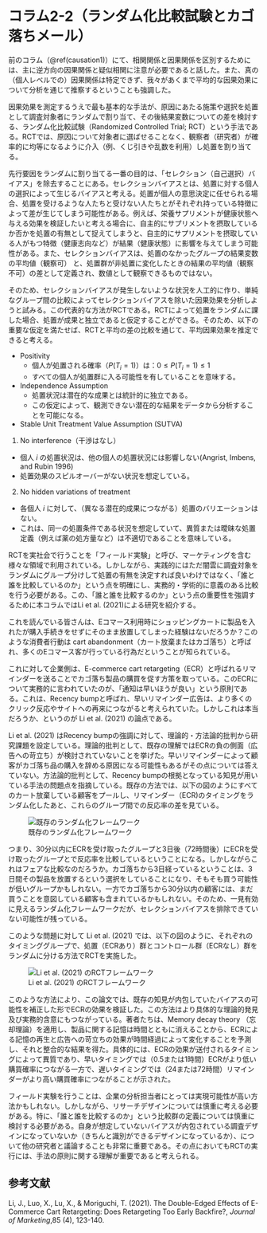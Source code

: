 # コラム2-2（ランダム化比較試験とカゴ落ちメール） {#causation2}

前のコラム（\@ref(causation1)）にて、相関関係と因果関係を区別するためには、主に逆方向の因果関係と疑似相関に注意が必要であると話した。また、真の（個人レベルでの）因果関係は特定できず、我々があくまで平均的な因果効果について分析を通じて推察するということも強調した。

因果効果を測定するうえで最も基本的な手法が、原因にあたる施策や選択を処置として調査対象者にランダムで割り当て、その後結果変数についての差を検討する、ランダム化比較試験（Randomized Controlled Trial; RCT）という手法である。RCTでは、原因について対象者に選ばせることなく、観察者（研究者）が確率的に均等になるように介入（例、くじ引きや乱数を利用）し処置を割り当てる。

先行要因をランダムに割り当てる一番の目的は、「セレクション（自己選択）バイアス」を除去することにある。セレクションバイアスとは、処置に対する個人の選択によって生じるバイアスと考える。処置が個人の意思決定に任せられる場合、処置を受けるような人たちと受けない人たちとがそれぞれ持っている特徴によって差が生じてしまう可能性がある。例えば、栄養サプリメントが健康状態へ与える効果を検証したいと考える場合に、自主的にサプリメントを摂取しているか否かを処置の有無として捉えてしまうと、自主的にサプリメントを摂取している人がもつ特徴（健康志向など）が結果（健康状態）に影響を与えてしまう可能性がある。また、セレクションバイアスは、処置のなかったグループの結果変数の平均値（観察可） と、処置群が非処置に変化したときの結果の平均値（観察不可）の差として定義され、数値として観察できるものではない。

そのため、セレクションバイアスが発生しないような状況を人工的に作り、単純なグループ間の比較によってセレクションバイアスを除いた因果効果を分析しようと試みる。この代表的な方法がRCTである。RCTによって処置をランダムに課した場合、処置が成果と独立であると仮定することができる。そのため、以下の重要な仮定を満たせば、RCTと平均の差の比較を通じて、平均因果効果を推定できると考える。

- Positivity
  - 個人が処置される確率（$P(T_i=1)$）は：$0\leq P(T_i=1)\leq 1$
  - すべての個人が処置群に入る可能性を有していることを意味する。
- Independence Assumption
  - 処置状況は潜在的な成果とは統計的に独立である。
  - この仮定によって、観測できない潜在的な結果をデータから分析することを可能になる。
- Stable Unit Treatment Value Assumption (SUTVA)
1. No interference（干渉はなし）
  - 個人 *i* の処置状況は、他の個人の処置状況には影響しない(Angrist, Imbens, and Rubin 1996)
  - 処置効果のスピルオーバーがない状況を想定している。
2. No hidden variations of treatment
  - 各個人 *i* に対して、（異なる潜在的成果につながる）処置のバリエーションはない。
  - これは、同一の処置条件である状況を想定していて、異質または曖昧な処置定義（例えば薬の処方量など）は不適切であることを意味している。

RCTを実社会で行うことを「フィールド実験」と呼び、マーケティングを含む様々な領域で利用されている。しかしながら、実践的にはただ闇雲に調査対象をランダムにグループ分けして処置の有無を決定すれば良いわけではなく、「誰と誰を比較しているのか」という点を明確にし、実務的・学術的に意義のある比較を行う必要がある。この、「誰と誰を比較するのか」という点の重要性を強調するために本コラムではLi et al. (2021)による研究を紹介する。

これを読んでいる皆さんは、Eコマース利用時にショッピングカートに製品を入れたが購入手続きをせずにそのまま放置してしまった経験はないだろうか？このような消費者行動は cart abandonment（カート放棄またはカゴ落ち）と呼ばれ、多くのEコマース客が行っている行為だということが知られている。

これに対して企業側は、E-commerce cart retargeting（ECR）と呼ばれるリマインダーを送ることでカゴ落ち製品の購買を促す方策を取っている。このECRについて実務的に言われていたのが、「通知は早いほうが良い」という原則である。これは、Recency bumpと呼ばれ、早いリマインダー広告は、より多くのクリック反応やサイトへの再来につながると考えられていた。しかしこれは本当だろうか、というのが Li et al. (2021) の論点である。

Li et al. (2021) はRecency bumpの強調に対して、理論的・方法論的批判から研究課題を設定している。理論的批判として、既存の理解ではECRの負の側面（広告への苛立ち）が検討されていないことを挙げた。早いリマインダーによって顧客がカゴ落ち品の購入を辞める原因になる可能性もあるがその点については答えていない。方法論的批判として、Recency bumpの根拠となっている知見が用いている手法の問題点を指摘している。既存の方法では、以下の図のようにすべてのカート放棄している顧客をプールし、リマインダー（ECR)のタイミングをランダム化したあと、これらのグループ間での反応率の差を見ている。

![既存のランダム化フレームワーク](column/Lietal_1.png)

つまり、30分以内にECRを受け取ったグループと3日後（72時間後）にECRを受け取ったグループとで反応率を比較しているということになる。しかしながらこれはフェアな比較なのだろうか。カゴ落ちから3日経っているということは、3日間その製品を放置するという選択をしていることになり、そもそも買う可能性が低いグループかもしれない。一方でカゴ落ちから30分以内の顧客には、まだ買うことを意図している顧客も含まれているかもしれない。そのため、一見有効に見えるランダム化フレームワークだが、セレクションバイアスを排除できていない可能性が残っている。

このような問題に対して Li et al. (2021) では、以下の図のように、それぞれのタイミンググループで、処置（ECRあり）群とコントロール群（ECRなし）群をランダムに分ける方法でRCTを実施した。

![Li et al. (2021) のRCTフレームワーク](column/Lietal_2.png)

このような方法により、この論文では、既存の知見が内包していたバイアスの可能性を補正した形でECRの効果を検証した。この方法はより具体的な理論的発見及び実務的含意にもつながっている。著者たちは、Memory decay theory （忘却理論）を適用し、製品に関する記憶は時間とともに消えることから、ECRによる記憶の再生と広告への苛立ちの効果が時間経過によって変化することを予測し、それと整合的な結果を得た。具体的には、ECRの効果が送付されるタイミングによって異質であり、早いタイミングでは（0.5または1時間）ECRがより低い購買確率につながる一方で、遅いタイミングでは（24または72時間）リマインダーがより高い購買確率につながることが示された。

フィールド実験を行うことは、企業の分析担当者にとっては実現可能性が高い方法かもしれない。しかしながら、リサーチデザインについては慎重に考える必要がある。特に、「誰と誰を比較するのか」という比較群の定義については慎重に検討する必要がある。自身が想定していないバイアスが内包されている調査デザインになっていないか（きちんと識別ができるデザインになっているか）、について他の研究者と議論することも非常に重要である。その点においてもRCTの実行には、手法の原則に関する理解が重要であると考えられる。




## 参考文献
Li, J., Luo, X., Lu, X., & Moriguchi, T. (2021). The Double-Edged Effects of E-Commerce Cart Retargeting: Does Retargeting Too Early Backfire?, *Journal of Marketing*,85 (4), 123-140.

